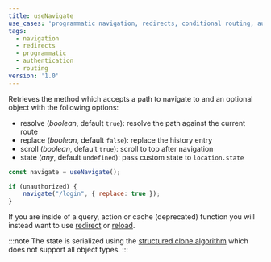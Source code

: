 ```yaml
---
title: useNavigate
use_cases: 'programmatic navigation, redirects, conditional routing, authentication flows'
tags:
  - navigation
  - redirects
  - programmatic
  - authentication
  - routing
version: '1.0'
---
```


Retrieves the method which accepts a path to navigate to and an optional object with the following options:

- resolve (_boolean_, default `true`): resolve the path against the current route
- replace (_boolean_, default `false`): replace the history entry
- scroll (_boolean_, default `true`): scroll to top after navigation
- state (_any_, default `undefined`): pass custom state to `location.state`

```js
const navigate = useNavigate();

if (unauthorized) {
	navigate("/login", { replace: true });
}
```

If you are inside of a query, action or cache (deprecated) function you will instead want to use [redirect](/solid-router/reference/response-helpers/redirect) or [reload](/solid-router/reference/response-helpers/reload).

:::note
	The state is serialized using the [structured clone
	algorithm](https://developer.mozilla.org/en-US/docs/Web/API/Web_Workers_API/Structured_clone_algorithm)
	which does not support all object types.
:::
